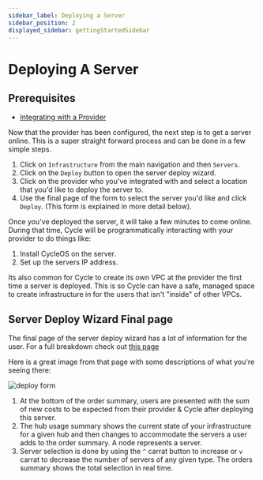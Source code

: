 ```yaml
---
sidebar_label: Deploying a Server
sidebar_position: 2
displayed_sidebar: gettingStartedSidebar
---
```


# Deploying A Server


## Prerequisites

* [Integrating with a Provider](/getting-started/overview/configuring-your-hub/integrating-provider)

Now that the provider has been configured, the next step is to get a server online.  This is a super straight forward process and can be done in a few simple steps.

1. Click on `Infrastructure` from the main navigation and then `Servers`. 
2. Click on the `Deploy` button to open the server deploy wizard.
3. Click on the provider who you've integrated with and select a location that you'd like to deploy the server to.
4. Use the final page of the form to select the server you'd like and click `Deploy`. (This form is explained in more detail below). 


Once you've deployed the server, it will take a few minutes to come online.  During that time, Cycle will be programmatically interacting with your provider to do things like:

1. Install CycleOS on the server. 
2. Set up the servers IP address.

Its also common for Cycle to create its own VPC at the provider the first time a server is deployed.  This is so Cycle can have a safe, managed space to create infrastructure in for the users that isn't "inside" of other VPCs.


## Server Deploy Wizard Final page
The final page of the server deploy wizard has a lot of information for the user.  For a full breakdown check out [this page](/reference/infrastructure/servers/#add-server)


Here is a great image from that page with some descriptions of what you're seeing there: 

![deploy form](https://static.cycle.io/portal-docs/server/create.png)

1. At the bottom of the order summary, users are presented with the sum of new costs to be expected from their provider & Cycle after deploying this server.
2. The hub usage summary shows the current state of your infrastructure for a given hub and then changes to accommodate the servers a user adds to the order summary. A node represents a server.
3. Server selection is done by using the `^` carrat button to increase or `v` carrat to decrease the number of servers of any given type. The orders summary shows the total selection in real time.